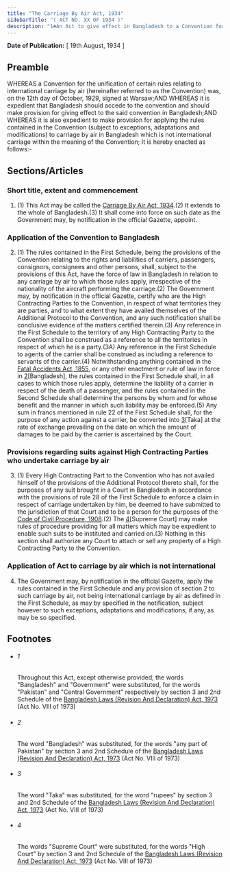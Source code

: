 ```yaml
---
title: "The Carriage By Air Act, 1934"
sidebarTitle: "( ACT NO. XX OF 1934 )"
description: "1♣An Act to give effect in Bangladesh to a Convention for the unification of certain rules relating to international carriage by air."
---
```


**Date of Publication:** [ 19th August, 1934 ]

## Preamble

WHEREAS a Convention for the unification of certain rules relating to international carriage by air (hereinafter referred to as the Convention) was, on the 12th day of October, 1929, signed at Warsaw;AND WHEREAS it is expedient that Bangladesh should accede to the convention and should make provision for giving effect to the said convention in Bangladesh;AND WHEREAS it is also expedient to make provision for applying the rules contained in the Convention (subject to exceptions, adaptations and modifications) to carriage by air in Bangladesh which is not international carriage within the meaning of the Convention; It is hereby enacted as follows:-

## Sections/Articles

### Short title, extent and commencement

1. (1) This Act may be called the [Carriage By Air Act, 1934](/act-165.html "Carriage By Air Act, 1934").(2) It extends to the whole of Bangladesh.(3) It shall come into force on such date as the Government may, by notification in the official Gazette, appoint.

### Application of the Convention to Bangladesh

2. (1) The rules contained in the First Schedule, being the provisions of the Convention relating to the rights and liabilities of carriers, passengers, consignors, consignees and other persons, shall, subject to the provisions of this Act, have the force of law in Bangladesh in relation to any carriage by air to which those rules apply, irrespective of the nationality of the aircraft performing the carriage.(2) The Government may, by notification in the official Gazette, certify who are the High Contracting Parties to the Convention, in respect of what territories they are parties, and to what extent they have availed themselves of the Additional Protocol to the Convention, and any such notification shall be conclusive evidence of the matters certified therein.(3) Any reference in the First Schedule to the territory of any High Contracting Party to the Convention shall be construed as a reference to all the territories in respect of which he is a party.(3A) Any reference in the First Schedule to agents of the carrier shall be construed as including a reference to servants of the carrier.(4) Notwithstanding anything contained in the [Fatal Accidents Act, 1855](/act-7.html "Fatal Accidents Act, 1855"), or any other enactment or rule of law in force in [2](1)[Bangladesh], the rules contained in the First Schedule shall, in all cases to which those rules apply, determine the liability of a carrier in respect of the death of a passenger, and the rules contained in the Second Schedule shall determine the persons by whom and for whose benefit and the manner in which such liability may be enforced.(5) Any sum in francs mentioned in rule 22 of the First Schedule shall, for the purpose of any action against a carrier, be converted into [3](2)[Taka] at the rate of exchange prevailing on the date on which the amount of damages to be paid by the carrier is ascertained by the Court.

### Provisions regarding suits against High Contracting Parties who undertake carriage by air

3. (1) Every High Contracting Part to the Convention who has not availed himself of the provisions of the Additional Protocol thereto shall, for the purposes of any suit brought in a Court in Bangladesh in accordance with the provisions of rule 28 of the First Schedule to enforce a claim in respect of carriage undertaken by him, be deemed to have submitted to the jurisdiction of that Court and to be a person for the purposes of the [Code of Civil Procedure, 1908](/act-86.html "Code of Civil Procedure, 1908").(2) The [4](1)[Supreme Court] may make rules of procedure providing for all matters which may be expedient to enable such suits to be instituted and carried on.(3) Nothing in this section shall authorize any Court to attach or sell any property of a High Contracting Party to the Convention.

### Application of Act to carriage by air which is not international

4. The Government may, by notification in the official Gazette, apply the rules contained in the First Schedule and any provision of section 2 to such carriage by air, not being international carriage by air as defined in the First Schedule, as may by specified in the notification, subject however to such exceptions, adaptations and modifications, if any, as may be so specified.

## Footnotes

- ###### 1

  Throughout this Act, except otherwise provided, the words "Bangladesh" and "Government" were substituted, for the words "Pakistan" and "Central Government" respectively by section 3 and 2nd Schedule of the [Bangladesh Laws (Revision And Declaration) Act, 1973](/act-430.html "Bangladesh Laws (Revision And Declaration) Act, 1973") (Act No. VIII of 1973)

- ###### 2

  The word "Bangladesh" was substituted, for the words "any part of Pakistan" by section 3 and 2nd Schedule of the [Bangladesh Laws (Revision And Declaration) Act, 1973](/act-430.html "Bangladesh Laws (Revision And Declaration) Act, 1973") (Act No. VIII of 1973)

- ###### 3

  The word "Taka" was substituted, for the word "rupees" by section 3 and 2nd Schedule of the [Bangladesh Laws (Revision And Declaration) Act, 1973](/act-430.html "Bangladesh Laws (Revision And Declaration) Act, 1973") (Act No. VIII of 1973)

- ###### 4

  The words "Supreme Court" were substituted, for the words "High Court" by section 3 and 2nd Schedule of the [Bangladesh Laws (Revision And Declaration) Act, 1973](/act-430.html "Bangladesh Laws (Revision And Declaration) Act, 1973") (Act No. VIII of 1973)
